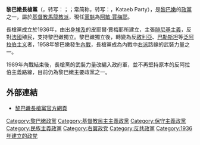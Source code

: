 {{Infobox political party
| colorcode        = {{Party meta/color/黎巴嫩長槍黨}}
| party_name       = 黎巴嫩長槍黨
| native_name      = الكتائب اللبنانية
| party_logo       = [[File:Kataeb_Party_logo.svg|175px]]
| leader           = [[阿敏·賈梅耶|阿敏·賈梅耶]]
| founder          = [[皮耶爾·賈梅耶|皮耶爾·賈梅耶]]
| foundation       = 1936
| ideology         = [[黎巴嫩民族主義|黎巴嫩民族主義]]<br />[[社会保守主义|社会保守主义]]<br />[[腓尼基主義|腓尼基主義]]<br />[[基督教民主主義|基督教民主主義]]<br />{{tsl|en|Maronite politics|馬龍教派政治}}<br />'''歷史:'''<br />[[長槍黨主義|長槍黨主義]]<br />[[反共主義|反共主義]]
| position = '''當前:'''<br>[[中間偏右|中間偏右]]<ref name="Newsweek">{{cite news|last=Daoud|first=David|date=12 January 2017|url=https://www.newsweek.com/hezbollahs-latest-conquest-lebanons-cabinet-541487|title=Hezbollah's Latest Conquest: Lebanon's Cabinet|work=[[Newsweek|Newsweek]]}}</ref><br>'''過去:'''<br>[[右派|右派]]至[[極右派|極右派]]
| international    = [[中间派民主国际|中间派民主国际]]<br>[[国际民主联盟|国际民主联盟]]
| country          = 黎巴嫩
| religion         = 官方為世俗主義（主要為[[馬龍尼禮教會|馬龍尼禮教會]]和部分[[希臘東正教|希臘東正教]]）
| headquarters     = {{flagicon|Lebanon}} [[黎巴嫩|黎巴嫩]][[貝魯特|貝魯特]]
|seats1_title = [[黎巴嫩議會|黎巴嫩議會]]
|seats1 = {{Infobox political party/seats|3|128|hex={{Party meta/color/黎巴嫩長槍黨}}}}
|seats2_title = 黎巴嫩內閣
|seats2 = {{Infobox political party/seats|0|24|hex=#{{Party meta/color/黎巴嫩長槍黨}}}}
| website          = [https://kataeb.org/ kataeb.org]
}}
'''黎巴嫩長槍黨'''（{{lang-ar|حزب الكتائب اللبنانية}}，转写：{{transl|ar|Ḥizb al-Katā'ib al-Lubnānīya}}；{{lang-fr|Phalanges libanaises}}；常简称{{lang|ar|الكتائب}}，转写：{{transl|ar|al-Katā'ib}}，Kataeb Party），是[[黎巴嫩|黎巴嫩]]的[[政黨|政黨]]之一，屬於[[基督教|基督教]][[馬龍教派|馬龍教派]]，現任[[黨魁|黨魁]]為[[阿敏·賈梅耶|阿敏·賈梅耶]]。

長槍黨成立於1936年，由出身[[埃及|埃及]]的皮耶爾·賈梅耶所建立，主張[[腓尼基主義|腓尼基主義]]，反對[[法國|法國]]殖民，支持黎巴嫩獨立。黎巴嫩獨立後，轉變為反[[敘利亞|敘利亞]]、[[巴勒斯坦|巴勒斯坦]]等[[泛阿拉伯主义|泛阿拉伯主义]]者，1958年黎巴嫩發生[[黎巴嫩內戰|內戰]]，長槍黨成為內戰中[[右派|右派]]路線的武裝力量之一。

1989年內戰結束後，長槍黨的武裝力量改編入政府軍，並不再堅持原本的反阿拉伯主義路線，目前仍為黎巴嫩主要政黨之一。

== 外部連結 ==
* [https://kataeb.org/ 黎巴嫩長槍黨官方網頁]{{Wayback|url=https://kataeb.org/ |date=20190920131650 }}

{{黎巴嫩政黨}}

[[Category:黎巴嫩政黨|Category:黎巴嫩政黨]]
[[Category:基督教民主主義政黨|Category:基督教民主主義政黨]]
[[Category:保守主義政黨|Category:保守主義政黨]]
[[Category:民族主義政黨|Category:民族主義政黨]]
[[Category:右翼政党|Category:右翼政党]]
[[Category:反共政黨|Category:反共政黨]]
[[Category:1936年建立的政党|Category:1936年建立的政党]]